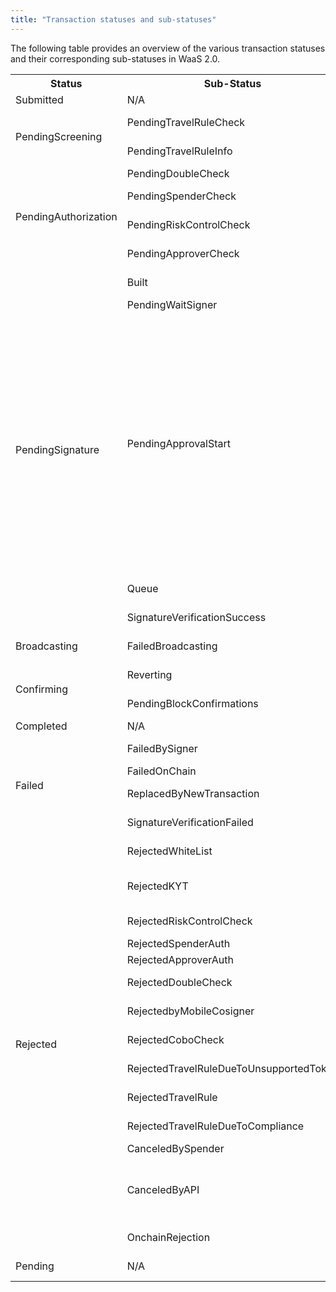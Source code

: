 ```yaml
---
title: "Transaction statuses and sub-statuses"
---
```


The following table provides an overview of the various transaction statuses and their corresponding sub-statuses in WaaS 2.0.

<table>
  <tr>
    <th>Status</th>
    <th>Sub-Status</th>
    <th>Description</th>
  </tr>
  <tr>
    <td rowspan="1">Submitted</td>
    <td>N/A</td>
    <td>The transaction is submitted.</td>
  </tr>
  <tr>
    <td rowspan="2">PendingScreening</td>
    <td>PendingTravelRuleCheck</td>
    <td>The transaction is undergoing a Travel Rule check.</td>
  </tr>
  <tr>
    <td>PendingTravelRuleInfo</td>
    <td>The transaction is awaiting users to provide information related to the Travel Rule.</td>
  </tr>
  <tr>
    <td rowspan="4">PendingAuthorization</td>
    <td>PendingDoubleCheck</td>
    <td>The transaction is pending a double check.</td>
  </tr>
  <tr>
    <td>PendingSpenderCheck</td>
    <td>The transaction is pending a spender check.</td>
  </tr>
  <tr>
    <td>PendingRiskControlCheck</td>
    <td>The transaction is pending for a Risk Control check.</td>
  </tr>
  <tr>
    <td>PendingApproverCheck</td>
    <td>The transaction is pending approval from the approver.</td>
  </tr>
  <tr>
    <td rowspan="5">PendingSignature</td>
    <td>Built</td>
    <td>The transaction has been built but not signed yet.</td>
  </tr>
  <tr>
    <td>PendingWaitSigner</td>
    <td>The transaction is pending signature.</td>
  </tr>
  <tr>
    <td>PendingApprovalStart</td>
    <td>The transaction approval is waiting to be started.<ul><li>For <a href="https://manuals.cobo.com/en/portal/mpc-wallets/ucw/introduction">MPC Wallets (User-Controlled Wallets)</a>, you need to use the Client App and call the UCW SDK to start the transaction approval process.</li><li>For <a href="https://manuals.cobo.com/en/portal/mpc-wallets/ocw/introduction">MPC Wallets (Organization-Controlled Wallets)</a>:<ul><li>If you are using the <a href="https://manuals.cobo.com/en/portal/mpc-wallets/ocw/create-key-share-groups">server co-signer</a>, this status indicates that the TSS Node will soon request the callback server to start the <a href="https://manuals.cobo.com/en/portal/risk-controls/introduction">risk controls</a> check. No further action is required from you at this stage.</li><li>If you are using the <a href="https://manuals.cobo.com/en/portal/mpc-wallets/ocw/create-key-share-groups">mobile co-signer</a>, key share holders need to use their <a href="https://manuals.cobo.com/en/guard/introduction">Cobo Guard</a> to approve the transaction and participate in the signing process.</li></ul></li></ul></td>
  </tr>
  <tr>
    <td>Queue</td>
    <td>The transaction is queued to be processed by Cobo Portal.</td>
  </tr>
  <tr>
    <td>SignatureVerificationSuccess</td>
    <td>The transaction's signature has been successfully verified.</td>
  </tr>
  <tr>
    <td rowspan="1">Broadcasting</td>
    <td>FailedBroadcasting</td>
    <td>The transaction failed to be broadcast to the blockchain network.</td>
  </tr>
  <tr>
    <td rowspan="2">Confirming</td>
    <td>Reverting</td>
    <td>The transaction is being reverted due to failure on the blockchain.</td>
  </tr>
  <tr>
    <td>PendingBlockConfirmations</td>
    <td> The transaction is awaiting the required number of confirmations.</td>
  </tr>
  <tr>
    <td rowspan="1">Completed</td>
    <td>N/A</td>
    <td>The transaction is completed.</td>
  </tr>
  <tr>
    <td rowspan="4">Failed</td>
    <td>FailedBySigner</td>
    <td>The transaction failed during the signing process.</td>
  </tr>
  <tr>
    <td>FailedOnChain</td>
    <td>The transaction failed on the blockchain.</td>
  </tr>
  <tr>
    <td>ReplacedByNewTransaction</td>
    <td>The transaction has been replaced by a new transaction.</td>
  </tr>
  <tr>
    <td>SignatureVerificationFailed</td>
    <td>The transaction's signature failed verification.</td>
  </tr>
  <tr>
    <td rowspan="14">Rejected</td>
    <td>RejectedWhiteList</td>
    <td>The transaction is rejected because the IP address of the initiator is not in the whitelist.</td>
  </tr>
  <tr>
    <td>RejectedKYT</td>
    <td>The transaction is rejected because it failed Know Your Transaction (KYT) compliance checks.</td>
  </tr>
  <tr>
    <td>RejectedRiskControlCheck</td>
    <td>The transaction is rejected because it failed the risk control check.</td>
  </tr>
  <tr>
    <td>RejectedSpenderAuth</td>
    <td>The transaction is rejected by the spender.</td>
  </tr>
  <tr>
    <td>RejectedApproverAuth</td>
    <td>The transaction is rejected by the approver.</td>
  </tr>
  <tr>
    <td>RejectedDoubleCheck</td>
    <td>The transaction is rejected because it failed a double check.</td>
  </tr>
  <tr>
    <td>RejectedbyMobileCosigner</td>
    <td>The transaction is rejected by a mobile cosigner.</td>
  </tr>
  <tr>
    <td>RejectedCoboCheck</td>
    <td>The transaction is rejected because it failed the internal check by Cobo.</td>
  </tr>
  <tr>
    <td>RejectedTravelRuleDueToUnsupportedToken</td>
    <td>The transaction is rejected because the token is not supported by the Travel Rule.</td>
  </tr>
  <tr>
    <td>RejectedTravelRule</td>
    <td>The transaction is rejected because it failed to comply with the Travel Rule.</td>
  </tr>
  <tr>
    <td>RejectedTravelRuleDueToCompliance</td>
    <td>The transaction is rejected because it failed the cross-check of the Travel Rule.</td>
  </tr>
  <tr>
    <td>CanceledBySpender</td>
    <td>The transaction is canceled by a spender.</td>
  </tr>
  <tr>
    <td>CanceledByAPI</td>
    <td>The transaction is canceled by a [Cancel transaction](https://www.cobo.com/developers/v2/api-references/transactions/cancel-transaction) operation.</td>
  </tr>
  <tr>
    <td>OnchainRejection</td>
    <td>The transaction is rejected from being added to the blockchain.</td>
  </tr>
  <tr>
    <td rowspan="1">Pending</td>
    <td>N/A</td>
    <td>The transaction is waiting to be included in the next block of the blockchain.</td>
  </tr>
</table>
